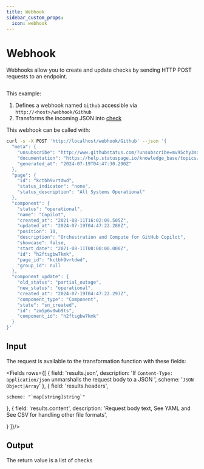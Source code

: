 ```yaml
---
title: Webhook
sidebar_custom_props:
  icon: webhook
---
```



# <Icon name="webhook" /> Webhook

Webhooks allow you to create and update checks by sending HTTP POST requests to an endpoint.

```yaml title="github-webhook.yaml" file=<rootDir>/modules/canary-checker/fixtures/external/github-webhook.yaml
```

This example:
1. Defines a webhook named `Github` accessible via `http://<host>/webhook/Github`
2. Transforms the incoming JSON into [check](#output)

This webhook can be called with:

```bash
curl -s -X POST 'http://localhost/webhook/Github' --json '{
  "meta": {
    "unsubscribe": "http://www.githubstatus.com/?unsubscribe=mv95chy3sdq7",
    "documentation": "https://help.statuspage.io/knowledge_base/topics/webhook-notifications",
    "generated_at": "2024-07-19T04:47:30.290Z"
  },
  "page": {
    "id": "kctbh9vrtdwd",
    "status_indicator": "none",
    "status_description": "All Systems Operational"
  },
  "component": {
    "status": "operational",
    "name": "Copilot",
    "created_at": "2021-08-11T16:02:09.505Z",
    "updated_at": "2024-07-19T04:47:22.288Z",
    "position": 10,
    "description": "Orchestration and Compute for GitHub Copilot",
    "showcase": false,
    "start_date": "2021-08-11T00:00:00.000Z",
    "id": "h2ftsgbw7kmk",
    "page_id": "kctbh9vrtdwd",
    "group_id": null
  },
  "component_update": {
    "old_status": "partial_outage",
    "new_status": "operational",
    "created_at": "2024-07-19T04:47:22.293Z",
    "component_type": "Component",
    "state": "sn_created",
    "id": "zm5p6v0wb9ts",
    "component_id": "h2ftsgbw7kmk"
  }
}'
```


## Input

The request is available to the transformation function with these fields:

<Fields rows={[
  {
    field: 'results.json',
        description: 'If `Content-Type: application/json` unmarshalls the request body to a JSON ',
    scheme: '`JSON Object|Array`'
  },
    {
    field: 'results.headers',

    scheme: "`map[string]string`"
  },  {
    field: 'results.content',
    description: 'Request body text, See <CommonLink to="cel" anchor="yaml">YAML</CommonLink> and See <CommonLink to="cel" anchor="csv">CSV</CommonLink> for handling other file formats',

  }
]}/>

## Output

The return value is a list of checks

<TransformFields/>
